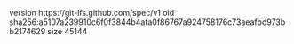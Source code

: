 version https://git-lfs.github.com/spec/v1
oid sha256:a5107a239910c6f0f3844b4afa0f86767a924758176c73aeafbd973bb2174629
size 45144
